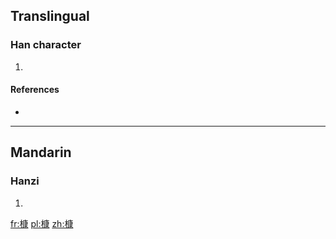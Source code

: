 ==Translingual==

===Han character===
{{Han char|rn=75|rad=木|as=11|sn=15|four=|canj=DILE}}

# {{defn|Han|sort=木11}}

====References====
* {{Han ref|kx=0548.090|dkj=15388|dj=0935.270|hdz=21283.130|uh=69FA|ud=27130}}

----

==Mandarin==

===Hanzi===
{{cmn-hanzi|pin=[[kāng]] ([[kang1]])|wg=k'ang<sup>1</sup>}}

# {{defn|lang=cmn|sort=木11}}

[[fr:槺]]
[[pl:槺]]
[[zh:槺]]